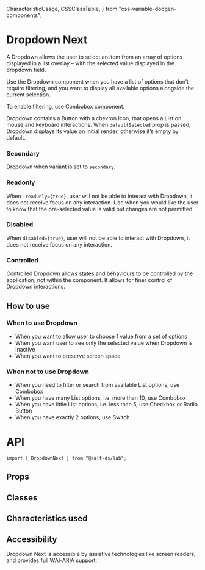   CharacteristicUsage,
  CSSClassTable,
} from "css-variable-docgen-components";

<Meta title="Documentation/Lab/Dropdown Next" component={DropdownNext} />

# Dropdown Next

A Dropdown allows the user to select an item from an array of options displayed in a list overlay – with the selected value displayed in the dropdown field.

Use the Dropdown component when you have a list of options that don’t require filtering, and you want to display all available options alongside the current selection.

To enable filtering, use Combobox component.

Dropdown contains a Button with a chevron Icon, that opens a List on mouse and keyboard interactions.
When `defaultSelected` prop is passed, Dropdown displays its value on initial render, otherwise it’s empty by default.

<Canvas>
  <Story id="lab-dropdown-next--default" />
</Canvas>

### Secondary

Dropdown when variant is set to `secondary`.

<Canvas>
  <Story id="lab-dropdown-next--secondary" />
</Canvas>

### Readonly

When ` readOnly={true}`, user will not be able to interact with Dropdown, it does not receive focus on any interaction.
Use when you would like the user to know that the pre-selected value is valid but changes are not permitted.

<Canvas>
  <Story id="lab-dropdown-next--readonly" />
</Canvas>

### Disabled

When `disabled={true}`, user will not be able to interact with Dropdown, it does not receive focus on any interaction.

<Canvas>
  <Story id="lab-dropdown-next--disabled" />
</Canvas>

### Controlled

Controlled Dropdown allows states and behaviours to be controlled by the application, not within the component.
It allows for finer control of Dropdown interactions.

<Canvas>
  <Story id="lab-dropdown-next--controlled" />
</Canvas>

## How to use

### When to use Dropdown

- When you want to allow user to choose 1 value from a set of options
- When you want user to see only the selected value when Dropdown is inactive
- When you want to preserve screen space

### When not to use Dropdown

- When you need to filter or search from available List options, use Combobox
- When you have many List options, i.e. more than 10, use Combobox
- When you have little List options, i.e. less than 5, use Checkbox or Radio Button
- When you have exactly 2 options, use Switch

# API

```
import { DropdownNext } from "@salt-ds/lab";
```

## Props

<ArgsTable of={DropdownNext} />

## Classes

<CSSClassTable of={DropdownNext} />

## Characteristics used

<CharacteristicUsage of={DropdownNext} />

## Accessibility

Dropdown Next is accessible by assistive technologies like screen readers, and
provides full WAI-ARIA support.
